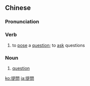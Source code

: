 {{also|提问}}
==Chinese==
{{zh-forms|s=提问}}

===Pronunciation===
{{zh-pron
|m=tíwèn
|c=tai4 man6
|mn=qz,xm,zz:thé-būn/qz,xm:thé-mn̄g/zz:thé-mūi
|ma=Zh-tíwèn.ogg
|cat=v,n
}}

===Verb===
{{zh-verb}}

# to [[pose]] a [[question]]; to [[ask]] questions
#: {{zh-x|我 '''能''' 提 個 '''問''' 嗎？|Can I '''ask a question'''?}}

===Noun===
{{zh-noun}}

# [[question]]

[[ko:提問]]
[[ja:提問]]
